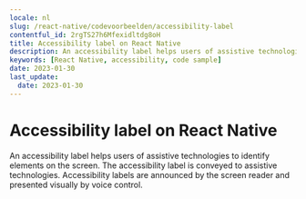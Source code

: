 ```yaml
---
locale: nl
slug: /react-native/codevoorbeelden/accessibility-label
contentful_id: 2rgTS27h6Mfexidltdg8oH
title: Accessibility label on React Native
description: An accessibility label helps users of assistive technologies to identify elements on the screen.
keywords: [React Native, accessibility, code sample]
date: 2023-01-30
last_update:
  date: 2023-01-30
---
```


# Accessibility label on React Native

An accessibility label helps users of assistive technologies to identify elements on the screen. The accessibility label is conveyed to assistive technologies. Accessibility labels are announced by the screen reader and presented visually by voice control.

<CodeSample id="accessibility-label" locale="nl" platform="react native"/>
